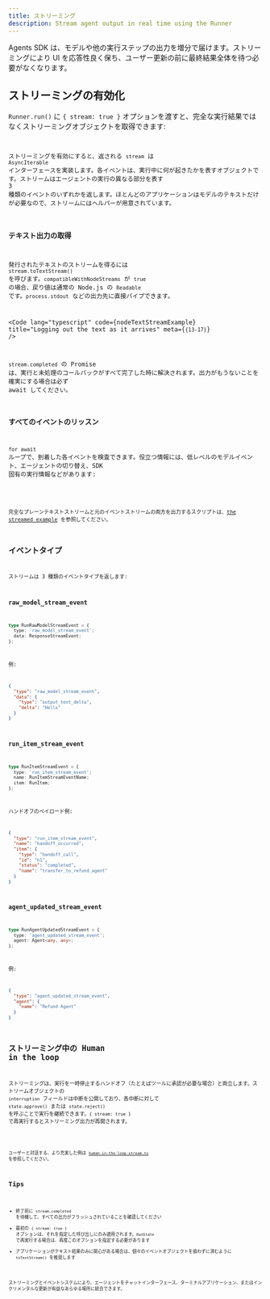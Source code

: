```yaml
---
title: ストリーミング
description: Stream agent output in real time using the Runner
---
```



Agents SDK は、モデルや他の実行ステップの出力を増分で届けます。ストリーミングにより UI を応答性良く保ち、ユーザー更新の前に最終結果全体を待つ必要がなくなります。

## ストリーミングの有効化

`Runner.run()` に `{ stream: true }` オプションを渡すと、完全な実行結果ではなくストリーミングオブジェクトを取得できます:

<Code
  lang="typescript"
  code={basicStreamingExample}
  title="Enabling streaming"
/>

ストリーミングを有効にすると、返される `stream` は `AsyncIterable` インターフェースを実装します。各イベントは、実行中に何が起きたかを表すオブジェクトです。ストリームはエージェントの実行の異なる部分を表す 3 種類のイベントのいずれかを返します。ほとんどのアプリケーションはモデルのテキストだけが必要なので、ストリームにはヘルパーが用意されています。

### テキスト出力の取得

発行されたテキストのストリームを得るには `stream.toTextStream()` を呼びます。`compatibleWithNodeStreams` が `true` の場合、戻り値は通常の Node.js の `Readable` です。`process.stdout` などの出力先に直接パイプできます。

<Code
  lang="typescript"
  code={nodeTextStreamExample}
  title="Logging out the text as it arrives"
  meta={`{13-17}`}
/>

`stream.completed` の Promise は、実行と未処理のコールバックがすべて完了した時に解決されます。出力がもうないことを確実にする場合は必ず await してください。

### すべてのイベントのリッスン

`for await` ループで、到着した各イベントを検査できます。役立つ情報には、低レベルのモデルイベント、エージェントの切り替え、SDK 固有の実行情報などがあります:

<Code
  lang="typescript"
  code={handleAllEventsExample}
  title="Listening to all events"
/>

完全なプレーンテキストストリームと元のイベントストリームの両方を出力するスクリプトは、[the streamed example](https://github.com/openai/openai-agents-js/tree/main/examples/agent-patterns/streamed.ts) を参照してください。

## イベントタイプ

ストリームは 3 種類のイベントタイプを返します:

### raw_model_stream_event

```ts
type RunRawModelStreamEvent = {
  type: 'raw_model_stream_event';
  data: ResponseStreamEvent;
};
```

例:

```json
{
  "type": "raw_model_stream_event",
  "data": {
    "type": "output_text_delta",
    "delta": "Hello"
  }
}
```

### run_item_stream_event

```ts
type RunItemStreamEvent = {
  type: 'run_item_stream_event';
  name: RunItemStreamEventName;
  item: RunItem;
};
```

ハンドオフのペイロード例:

```json
{
  "type": "run_item_stream_event",
  "name": "handoff_occurred",
  "item": {
    "type": "handoff_call",
    "id": "h1",
    "status": "completed",
    "name": "transfer_to_refund_agent"
  }
}
```

### agent_updated_stream_event

```ts
type RunAgentUpdatedStreamEvent = {
  type: 'agent_updated_stream_event';
  agent: Agent<any, any>;
};
```

例:

```json
{
  "type": "agent_updated_stream_event",
  "agent": {
    "name": "Refund Agent"
  }
}
```

## ストリーミング中の Human in the loop

ストリーミングは、実行を一時停止するハンドオフ（たとえばツールに承認が必要な場合）と両立します。ストリームオブジェクトの `interruption` フィールドは中断を公開しており、各中断に対して `state.approve()` または `state.reject()` を呼ぶことで実行を継続できます。`{ stream: true }` で再実行するとストリーミング出力が再開されます。

<Code
  lang="typescript"
  code={streamedHITLExample}
  title="Handling human approval while streaming"
/>

ユーザーと対話する、より充実した例は
[`human-in-the-loop-stream.ts`](https://github.com/openai/openai-agents-js/tree/main/examples/agent-patterns/human-in-the-loop-stream.ts) を参照してください。

## Tips

- 終了前に `stream.completed` を待機して、すべての出力がフラッシュされていることを確認してください
- 最初の `{ stream: true }` オプションは、それを指定した呼び出しにのみ適用されます。`RunState` で再実行する場合は、再度このオプションを指定する必要があります
- アプリケーションがテキスト結果のみに関心がある場合は、個々のイベントオブジェクトを扱わずに済むように `toTextStream()` を推奨します

ストリーミングとイベントシステムにより、エージェントをチャットインターフェース、ターミナルアプリケーション、またはインクリメンタルな更新が有益なあらゆる場所に統合できます。

